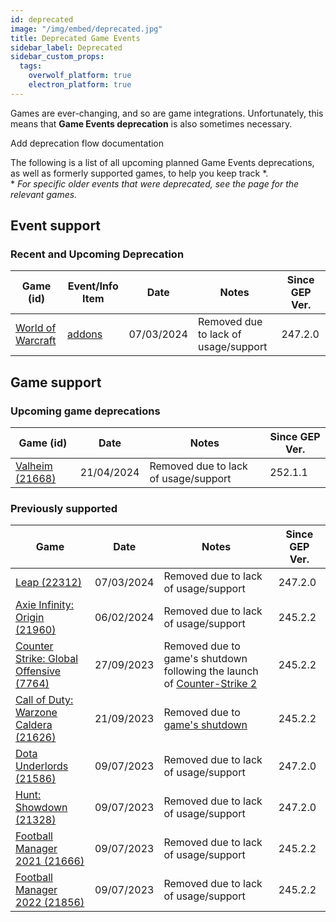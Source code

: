 ```yaml
---
id: deprecated
image: "/img/embed/deprecated.jpg"
title: Deprecated Game Events
sidebar_label: Deprecated
sidebar_custom_props:
  tags:
    overwolf_platform: true
    electron_platform: true
---
```


Games are ever-changing, and so are game integrations.
Unfortunately, this means that **Game Events deprecation** is also sometimes necessary.

<SkipMe type="TODO">
Add deprecation flow documentation
</SkipMe>


The following is a list of all upcoming planned Game Events deprecations,
as well as formerly supported games, to help you keep track \*.  
\* *For specific older events that were deprecated, see the page for the relevant games.*


## Event support
### Recent and Upcoming Deprecation

Game  (id)         | Event/Info Item    | Date                    | Notes                 | Since GEP Ver. |
------------ | ------------------------- | ------------------------- | --------------------- | ------------- | 
[World of Warcraft](/api/live-game-data/supported-games/world-of-warcraft)     | [addons](/api/live-game-data/supported-games/world-of-warcraft#addons) | 07/03/2024 | Removed due to lack of usage/support |     247.2.0     |


## Game support
### Upcoming game deprecations

Game  (id)         | Date                    | Notes                 | Since GEP Ver. |
------------ | ------------------------- | --------------------- | ------------- | 
[Valheim (21668)](/api/live-game-data/deprecated/valheim)     | 21/04/2024 | Removed due to lack of usage/support |     252.1.1     |

### Previously supported

Game         | Date                    | Notes                 | Since GEP Ver. |
------------ | ------------------------- | --------------------- | ------------- | 
[Leap (22312)](/api/live-game-data/deprecated/leap)     | 07/03/2024 | Removed due to lack of usage/support |     247.2.0     |
[Axie Infinity: Origin (21960)](/api/live-game-data/deprecated/axie-infinity-origin)     | 06/02/2024 | Removed due to lack of usage/support |     245.2.2     |
[Counter Strike: Global Offensive (7764)](/api/live-game-data/deprecated/counter-strike-global-offensive)     | 27/09/2023 | Removed due to game's shutdown following the launch of [Counter-Strike 2](/api/live-game-data/supported-games/counter-strike-2) |     245.2.2     |
[Call of Duty: Warzone Caldera (21626)](/api/live-game-data/deprecated/call-of-duty-warzone-caldera)     | 21/09/2023 | Removed due to [game's shutdown](https://twitter.com/CallofDuty/status/1671926600429092864) |     245.2.2     |
[Dota Underlords (21586)](/api/live-game-data/deprecated/dota-underlords)     | 09/07/2023 | Removed due to lack of usage/support |     247.2.0     |
[Hunt: Showdown (21328)](/api/live-game-data/deprecated/hunt-showdown)     | 09/07/2023 | Removed due to lack of usage/support |     247.2.0     |
[Football Manager 2021 (21666)](/api/live-game-data/deprecated/football-manager-2021)     | 09/07/2023 | Removed due to lack of usage/support |     245.2.2     |
[Football Manager 2022 (21856)](/api/live-game-data/deprecated/football-manager-2022)     | 09/07/2023 | Removed due to lack of usage/support |     245.2.2     |
